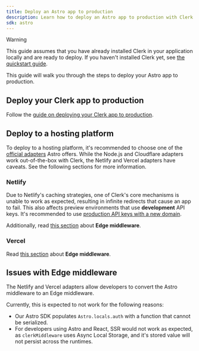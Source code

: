 ```yaml
---
title: Deploy an Astro app to production
description: Learn how to deploy an Astro app to production with Clerk.
sdk: astro
---
```


> [!WARNING]
> This guide assumes that you have already installed Clerk in your application locally and are ready to deploy. If you haven't installed Clerk yet, see [the quickstart guide](/docs/astro/getting-started/quickstart).

This guide will walk you through the steps to deploy your Astro app to production.

## Deploy your Clerk app to production

Follow the [guide on deploying your Clerk app to production](/docs/guides/development/deployment/production).

## Deploy to a hosting platform

To deploy to a hosting platform, it's recommended to choose one of the [official adapters](https://docs.astro.build/en/guides/server-side-rendering/#official-adapters) Astro offers. While the Node.js and Cloudflare adapters work out-of-the-box with Clerk, the Netlify and Vercel adapters have caveats. See the following sections for more information.

### Netlify

Due to Netlify's caching strategies, one of Clerk's core mechanisms is unable to work as expected, resulting in infinite redirects that cause an app to fail. This also affects preview environments that use **development** API keys. It's recommended to use [production API keys with a new domain](/docs/guides/development/managing-environments#acquire-an-additional-root-domain).

Additionally, read [this section](#issues-with-edge-middleware) about **Edge middleware**.

### Vercel

Read [this section](#issues-with-edge-middleware) about **Edge middleware**.

## Issues with Edge middleware

The Netlify and Vercel adapters allow developers to convert the Astro middleware to an Edge middleware.

Currently, this is expected to not work for the following reasons:

- Our Astro SDK populates `Astro.locals.auth` with a function that cannot be serialized.
- For developers using Astro and React, SSR would not work as expected, as `clerkMiddleware` uses Async Local Storage, and it's stored value will not persist across the runtimes.
